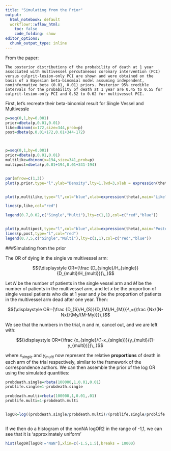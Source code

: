 ```yaml
---
title: "Simulating from the Prior"
output:
  html_notebook: default
  workflowr::wflow_html:
    toc: false
    code_folding: show
editor_options: 
  chunk_output_type: inline
---
```




From the paper:

```
The posterior distributions of the probability of death at 1 year associated with multivessel percutaneous coronary intervention (PCI) versus culprit-lesion-only PCI are shown and were obtained on the basis of a Bayesian beta-binomial model assuming independent, noninformative beta (0.01, 0.01) priors. Posterior 95% credible intervals for the probability of death at 1 year are 0.45 to 0.55 for culprit-lesion-only PCI and 0.52 to 0.62 for multivessel PCI.
```

First, let's recreate their beta-binomial result for Single Vessel and Multivessle

```r
p=seq(0,1,by=0.001)
prior=dbeta(p,0.01,0.01)
like=dbinom(x=172,size=344,prob=p)
post=dbeta(p,0.01+172,0.01+344-172)



p=seq(0,1,by=0.001)
prior=dbeta(p,0.01,0.01)
multilike=dbinom(x=194,size=341,prob=p)
multipost=dbeta(p,0.01+194,0.01+341-194)


par(mfrow=c(1,3))
plot(p,prior,type="l",ylab="Density",lty=1,lwd=3,xlab = expression(theta),main="Prior")


plot(p,multilike,type="l",col="blue",xlab=expression(theta),main="Likelihood")

lines(p,like,col="red")

legend(0.7,0.02,c("Single","Multi"),lty=c(1,1),col=c("red","blue"))


plot(p,multipost,type="l",col="blue",xlab=expression(theta),main="Posterior")
lines(p,post,type="l",col="red")
legend(0.7,5,c("Single","Multi"),lty=c(1,1),col=c("red","blue"))

```

###Simulating from the prior

The OR of dying in the single vs multivessel arm:

$${\displaystyle OR={\frac {D_{single}/H_{single}}{D_{multi}/H_{multi}}}\,,}$$

Let $N$ be the number of patients in the single vessel arm and $M$ be the number of patients in the multivessel arm, and let $x$ be the proportion of single vessel patients who die at 1 year and $y$ be the proportion of patients in the multivessel arm dead after one year. Then:

$${\displaystyle OR={\frac {D_{S}/H_{S}}{D_{M}/H_{M}}}\,={\frac {Nx/(N-Nx)}{My/(M-My)}}\,}$$

We see that the numbers in the trial, n and m, cancel out, and we are left with: 

$${\displaystyle OR={\frac {x_{single}/(1-x_{single})}{y_{multi}/(1-y_{multi})}}\,,}$$

where $x_{single}$ and $y_{multi}$ now represent the relative **proportions** of death in each arm of the trial respectively, similar to the framework of the correspondence authors. We can then assemble the prior of the log OR using the simulated quantities:

```r

probdeath.single=rbeta(100000,1,0.01,0.01)
problife.single=1-probdeath.single

probdeath.multi=rbeta(100000,1,0.01,.01)
problife.multi=1-probdeath.multi


logOR=log((probdeath.single/probdeath.multi)/(problife.single/problife.multi))



```

If we then do a histogram of the nonNA logOR2 in the range of -1,1, we can see that it is 'approximately uniform'
```r
hist(logOR[logOR!="NaN"],xlim=c(-1.5,1.5),breaks = 10000)
```


